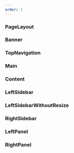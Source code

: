 ```yaml
---
order: 1
---
```



### PageLayout

<PropsTable heading="" props={PageLayoutProps} />

### Banner

<PropsTable heading="" props={BannerProps} />

### TopNavigation

<PropsTable heading="" props={TopNavigationProps} />

### Main

<PropsTable heading="" props={MainProps} />

### Content

<PropsTable heading="" props={ContentProps} />


### LeftSidebar

<PropsTable heading="" props={LeftSidebarProps} />

### LeftSidebarWithoutResize

<PropsTable heading="" props={LeftSidebarWithoutResizeProps} />

### RightSidebar

<PropsTable heading="" props={RightSidebarProps} />

### LeftPanel

<PropsTable heading="" props={LeftPanelProps} />

### RightPanel

<PropsTable heading="" props={RightPanelProps} />